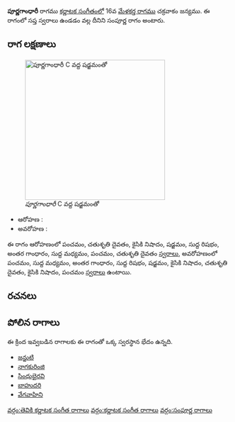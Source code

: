 {{Infobox ragam
	| name          	= పూర్ణగాంధారీ
	| synonym	    	= 
	| mela          	= 
	| chakra        	= 
	| janaka        	= 
	| type          	= సంపూర్ణ
	| arohanam      	= {{svaraC|P|D2|N2|S|R1|G3|M1|P|D2}} 
	| avarohanam    	= {{svaraC|P|M1|G3|R1|S|N2|D2|N2|P}}
	| jeeva         	=
	| chhaya        	=
	| nyasa         	=
	| vishesha      	= 
	| equivalent  		= 
}}
{{కర్ణాటక సంగీత రాగాలు}}
'''పూర్ణగాంధారీ''' రాగము [[కర్ణాటక సంగీతం]]లో 16వ [[మేళకర్త రాగము]] చక్రవాకం జన్యము.  ఈ రాగంలో సప్త స్వరాలు ఉండడం వల్ల దీనిని సంపూర్ణ రాగం అంటారు.


==రాగ లక్షణాలు==
[[Image:purnagandhari_kb2wiki.png|thumb|right|316px|''పూర్ణగాంధారీ'' C వద్ద షడ్జమంతో]]

* ఆరోహణ : {{svaraC|P|D2|N2|S|R1|G3|M1|P|D2}} 
* అవరోహణ : {{svaraC|P|M1|G3|R1|S|N2|D2|N2|P}}

ఈ రాగం ఆరోహణంలో పంచమం, చతుశృతి దైవతం, కైసికి నిషాదం, షడ్జమం, సుద్ద  రిషభం, అంతర గాంధారం, సుద్ద మధ్యమం, పంచమం, చతుశృతి దైవతం [[స్వరాలు]], అవరోహణంలో పంచమం, సుద్ద మధ్యమం, అంతర గాంధారం, సుద్ద  రిషభం, షడ్జమం, కైసికి నిషాదం, చతుశృతి దైవతం, కైసికి నిషాదం, పంచమం [[స్వరాలు]] ఉంటాయి.

==రచనలు==



==పోలిన రాగాలు==
ఈ క్రింద ఇవ్వబడిన రాగాలకు ఈ రాగంతో ఒక్క స్వరస్థాన భేదం ఉన్నది.
* [[జన్జుటి]]
* [[నాగకురింజి]]
* [[సింధుభైరవి]]
* [[బాహుదరి]]
* [[వేగవాహిని]]



[[వర్గం:తెవికి కర్ణాటక సంగీత రాగాలు]]
[[వర్గం:కర్ణాటక సంగీత రాగాలు]]
[[వర్గం:సంపూర్ణ రాగాలు]]